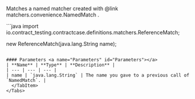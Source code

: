 

Matches a named matcher created with @link matchers.convenience.NamedMatch .

<Tabs groupId="language">
  <TabItem value="java" label="Java">
```java
import io.contract_testing.contractcase.definitions.matchers.ReferenceMatch;

new ReferenceMatch(java.lang.String name);
```

#### Parameters <a name="Parameters" id="Parameters"></a>
| **Name** | **Type** | **Description** |
| --- | --- | --- |
| name | `java.lang.String` | The name you gave to a previous call of `NamedMatch`. |
  </TabItem>
</Tabs>
